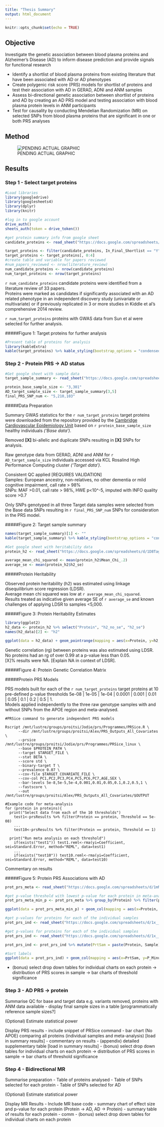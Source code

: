 ```yaml
---
title: "Thesis Summary"
output: html_document
---
```


```r
knitr::opts_chunk$set(echo = TRUE)
```

## Objective

Investigate the genetic association between blood plasma proteins and Alzheimer’s Disease (AD) to inform disease prediction and provide signals for functional research

* Identify a shortlist of blood plasma proteins from existing literature that have been associated with AD or AD phenotypes
* Create polygenic risk score (PRS) models for shortlist of proteins and test their association with AD in GERAD, ADNI and ANM samples
* Assess bi-directional genetic association between shortlist of proteins and AD by creating an AD PRS model and testing association with blood plasma protein levels in ANM participants
* Test for causality by conducting Mendelian Randomization (MR) on selected SNPs from blood plasma proteins that are significant in one or both PRS analyses

## Method
![PENDING ACTUAL GRAPHIC](smiley.jpg)

## Results 

### Step 1 - Select target proteins

```r
#Load libraries
library(googledrive)
library(googlesheets4)
library(dplyr)
library(knitr)

#log in to google account
drive_auth()
sheets_auth(token = drive_token())

#get protein summary info from google sheet
candidate_proteins <- read_sheet("https://docs.google.com/spreadsheets/d/1J6bPGIw7irreVpgG-cuY-L6nidN6nUVle29XyhE_TZ8/edit#gid=1736283616", sheet = "Table1_Step1_Target_Proteins_For_Results")

target_proteins <- filter(candidate_proteins, In_Final_Shortlist == "Y")
target_proteins <- target_proteins[, 0:4]
#create table and variable for papers reviewed
#num_papers_reviewed <- nrow(literature_review)
num_candidate_proteins <- nrow(candidate_proteins)
num_target_proteins <- nrow(target_proteins)

```

`r num_candidate_proteins` candidate proteins were identified from a literature review of 33 papers.  
Proteins were marked as candidates if significantly associated with an AD related phenotype in an independent discovery study (univariate or multivariate) or if previously replicated in 3 or more studies in Kiddle et al's comprehensive 2014 review.
 
`r num_target_proteins` proteins with GWAS data from Sun et al were selected for further analysis.
  
  
  
#####Figure 1: Target proteins for further analysis
```r
#Present table of proteins for analysis
library(kableExtra)
kable(target_proteins) %>% kable_styling(bootstrap_options = "condensed", full_width = F, position="left")
```
  
  
  
### Step 2 - Protein PRS -> AD status

```r
#Get google sheet with sample data
target_sample_summary <- read_sheet("https://docs.google.com/spreadsheets/d/1JwJrrme5_OUVt4GRcbNJ71m2rK7KR-L6HF-gHeKNiK0/edit#gid=0", sheet = "Table2_Step2_Target_Sample")

protein_base_sample_size <- "3,301"
AD_target_sample_size <- target_sample_summary[3,5]
final_PRS_SNP_num <- "5,210,103"
```

#####Data Preparation

Summary GWAS statistics for the `r num_target_proteins` target proteins were downloaded from the repository provided by the [Cambridge Cardiovascular Epidemiology Unit](http://www.phpc.cam.ac.uk/ceu/proteins/) based on `r protein_base_sample_size` healthy individuals *('Base data')*.  
  
Removed **[X]** bi-allelic and duplicate SNPs resulting in **[X]** SNPs for analysis.  

Raw genotype data from GERAD, ADNI and ANM for `r AD_target_sample_size` individuals accessed via KCL Rosalind High Performance Computing cluster *('Target data')*.  

Consistent QC applied [REQUIRES VALIDATION]  
Samples: European ancestry, non-relatives, no other dementia or mild cognitive impairment, call rate > 98%   
SNPs: MAF >0.01, call rate > 98%, HWE p<10^-5, imputed with INFO quality score >0.7  
  
  
Only SNPs genotyped in all three Target data samples were selected from the Base data SNPs resulting in `r final_PRS_SNP_num` SNPs for consideration in the PRS model.  
  
  
#####Figure 2: Target sample summary
```r
names(target_sample_summary)[1] <- ""
kable(target_sample_summary) %>% kable_styling(bootstrap_options = "condensed", full_width = F, position="left")
```

```r
#Get google sheet with heritability data
protein_h2 <- read_sheet("https://docs.google.com/spreadsheets/d/1D8TagzAdtFOX-k5okLfKbmEcmdBpxyH0QkBfqFw_Mqo/edit#gid=165014093", sheet = "heritabilityCheckResults")

average_mean_chi_squared <- mean(protein_h2$Mean_Chi_.2)
average_se <- mean(protein_h2$h2_se)
```

#####Protein Heritability

Observed protein heritability (h2) was estimated using linkage disequilibrium score regression (LDSR).  
Average mean chi squared was low at `r average_mean_chi_squared`.  
Results treated as indicative given average SE of `r average_se` and known challenges of applying LDSR to samples <5,000.  

#####Figure 3: Protein Heritability Estimates

```r
library(ggplot2)
h2_data <- protein_h2 %>% select("Protein", "h2_no_se", "h2_se")
names(h2_data)[2] <- "h2"

ggplot(data = h2_data) + geom_pointrange(mapping = aes(x=Protein, y=h2, ymin=h2-h2_se, ymax=h2+h2_se)) + geom_hline(yintercept=1, linetype="dashed", color = "red") + geom_hline(yintercept=0, linetype="dashed", color = "red") + theme(axis.text.x=element_text(angle = -90, hjust = 0))


```

Genetic correlation (rg) between proteins was also estimated using LDSR.  
No proteins had an rg of over 0.99 at a p-value less than 0.05.  
[X]% results were NA. [Explain NA in context of LDSR].   

#####Figure 4: Protein Genetic Correlation Matrix
  

#####Protein PRS Models    
    
PRS models built for each of the `r num_target_proteins` target proteins at 10 pre-defined p-value thresholds 5e-08 | 1e-05 | 1e-04 | 0.0001 | 0.001 | 0.01 | 0.05 | 0.1 | 0.2 | 0.5 | 1.  
Models applied independently to the three raw genotype samples with and without SNPs from the APOE region and meta-analysed.   
  
```
#PRSice command to generate independent PRS models

Rscript /mnt/lustre/groups/proitsi/Jodie/prs/Programmes/PRSice.R \
      --dir /mnt/lustre/groups/proitsi/Alex/PRS_Outputs_All_Covariates \
      --prsice /mnt/lustre/groups/proitsi/Jodie/prs/Programmes/PRSice_linux \
      --base $PROTEIN_PATH \
      --target $TARGET_FILE \
      --stat BETA \
      --score std \
      --binary-target T \
      --prevalence 0.07 \
      --cov-file $TARGET_COVARIATE_FILE \
      --cov-col PC1,PC2,PC3,PC4,PC5,PC6,PC7,AGE,SEX \
      --bar-levels 5e-8,5e-5,5e-4,0.001,0.01,0.05,0.1,0.2,0.5,1 \
      --fastscore \
      --out /mnt/lustre/groups/proitsi/Alex/PRS_Outputs_All_Covariates/$OUTPUT
      
#Example code for meta-analysis
for (protein in proteins){ 
  print("Select data from each of the 10 thresholds")
    test1<-prsResults %>% filter(Protein == protein, Threshold == 5e-08)
    ...
    test10<-prsResults %>% filter(Protein == protein, Threshold == 1)
     
  print("Run meta analysis on each threshold")
    if(exists("test1")) test1.reml<-rma(yi=Coefficient, sei=Standard.Error, method="REML", data=test1)
    ...
    if(exists("test10")) test10.reml<-rma(yi=Coefficient, sei=Standard.Error, method="REML", data=test10)

```
  
    
Commentary on results    
  
  
#####Figure 5: Protein PRS Associations with AD

```r

prot_prs_meta <- read_sheet("https://docs.google.com/spreadsheets/d/1mNLTBwvKA17XF69qJw2JqS3upuKkAgWh2pXSDv3m1Yk/edit#gid=885908508", sheet = "prsMetaAnalysisResults_NO_APOE")

#get p-value threshold with lowest p-value for each protein in meta-analysis
prot_prs_meta_min_p <- prot_prs_meta %>% group_by(Protein) %>% filter(p == min(p))

ggplot(data = prot_prs_meta_min_p) + geom_col(mapping = aes(x=Protein, y=P_MinusLog10)) + geom_hline(yintercept=1.3, linetype="dashed", color = "red") + theme(axis.text.x=element_text(angle = -90, hjust = 0))

#get p-values for proteins for each of the individual samples
prot_prs_ind <- read_sheet("https://docs.google.com/spreadsheets/d/1x__FaOVEGs_aZol1Y65vlShIGiSWTmQvjf7Q0lpd4nc/edit#gid=1059518305", sheet = "prsResults_1_NO_APOE")

```


```r
#get p-values for proteins for each of the individual samples
prot_prs_ind <- read_sheet("https://docs.google.com/spreadsheets/d/1x__FaOVEGs_aZol1Y65vlShIGiSWTmQvjf7Q0lpd4nc/edit#gid=1059518305", sheet = "prsResults_1_NO_APOE")

prot_prs_ind <- prot_prs_ind %>% mutate(PrtSam = paste(Protein, Sample))

#Sort labels
ggplot(data = prot_prs_ind) + geom_col(mapping = aes(x=PrtSam, y=P_MinusLog10)) + geom_hline(yintercept=1.3, linetype="dashed", color = "red") + theme(axis.text.x=element_text(angle = -90, hjust = 0))

```

- (bonus) select drop down tables for individual charts on each protein 
  -> distribution of PRS scores in sample
  -> bar charts of threshold significance
  
  
### Step 3 - AD PRS -> protein
  
Summarise QC for base and target data e.g. variants removed, proteins with ANM data available
- display final sample sizes in a table [programmatically reference sample sizes?]

(Optional) Estimate statistical power

Display PRS results
- include snippet of PRSice command
- bar chart (No APOE) comparing all proteins (individual samples and meta-analysis) [load in summary results]
- commentary on results 
- (appendix) detailed supplementary table [load in summary results]
- (bonus) select drop down tables for individual charts on each protein 
  -> distribution of PRS scores in sample
  -> bar charts of threshold significance
  
### Step 4 - Bidirectional MR

Summarise preparation 
- Table of proteins analysed
- Table of SNPs selected for each protein
- Table of SNPs selected for AD

(Optional) Estimate statistical power

Display MR Results 
- Include MR base code
- summary chart of effect size and p-value for each protein (Protein -> AD, AD -> Protein)
- summary table of results for each protein
- comm
- (bonus) select drop down tables for individual charts on each protein




